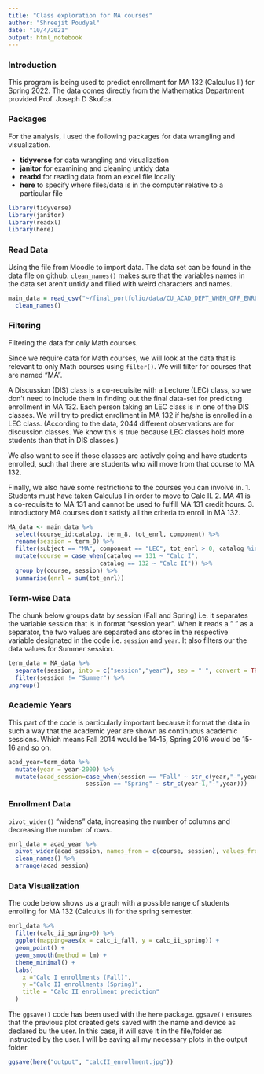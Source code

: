 ```yaml
---
title: "Class exploration for MA courses"
author: "Shreejit Poudyal"
date: "10/4/2021"
output: html_notebook
---
```


### Introduction

This program is being used to predict enrollment for MA 132 (Calculus II) for Spring 2022. The data comes directly from the Mathematics Department provided Prof. Joseph D Skufca.

### Packages 

For the analysis, I used the following packages for data wrangling and visualization.

- **tidyverse** for data wrangling and visualization
- **janitor** for examining and cleaning untidy data
- **readxl** for reading data from an excel file locally
- **here** to specify where files/data is in the computer relative to a particular file

```r
library(tidyverse)
library(janitor)
library(readxl)
library(here)
```

### Read Data

Using the file from Moodle to import data. The data set can be found in the data file on github.
`clean_names()` makes sure that the variables names in the data set aren't untidy and filled with weird characters and names.

```r
main_data = read_csv("~/final_portfolio/data/CU_ACAD_DEPT_WHEN_OFF_ENRL_22740.csv", skip=1)  %>%
  clean_names()
```

### Filtering

Filtering the data for only Math courses. 

Since we require data for Math courses, we will look at the data that is relevant to only Math courses using `filter()`. We will filter for courses that are named "MA". 

A Discussion (DIS) class is a co-requisite with a Lecture (LEC) class, so we don't need to include them in finding out the final data-set for predicting enrollment in MA 132. Each person taking an LEC class is in one of the DIS classes. We will try to predict enrollment in MA 132 if he/she is enrolled in a LEC class. (According to the data, 2044 different observations are for discussion classes. We know this is true because LEC classes hold more students than that in DIS classes.)

We also want to see if those classes are actively going and have students enrolled, such that there are students who will move from that course to MA 132.

Finally, we also have some restrictions to the courses you can involve in. 
1. Students must have taken Calculus I in order to move to Calc II.
2. MA 41 is a co-requisite to MA 131 and cannot be used to fulfill MA 131 credit hours.
3. Introductory MA courses don't satisfy all the criteria to enroll in MA 132.

```r
MA_data <- main_data %>% 
  select(course_id:catalog, term_8, tot_enrl, component) %>%
  rename(session = term_8) %>%
  filter(subject == "MA", component == "LEC", tot_enrl > 0, catalog %in% c(131, 132)) %>%
  mutate(course = case_when(catalog == 131 ~ "Calc I",
                          catalog == 132 ~ "Calc II")) %>%
  group_by(course, session) %>%
  summarise(enrl = sum(tot_enrl))
```

### Term-wise Data

The chunk below groups data by session (Fall and Spring) i.e. it separates the variable session that is in format "session year". When it reads a " " as a separator, the two values are separated ans stores in the respective variable designated in the code i.e. `session` and `year`. It also filters our the data values for Summer session.

```r
term_data = MA_data %>% 
  separate(session, into = c("session","year"), sep = " ", convert = TRUE) %>%
  filter(session != "Summer") %>%
ungroup()
```

### Academic Years

This part of the code is particularly important because it format the data in such a way that the academic year are shown as continuous academic sessions. Which means Fall 2014 would be 14-15, Spring 2016 would be 15-16 and so on.

```r
acad_year=term_data %>%
  mutate(year = year-2000) %>%
  mutate(acad_session=case_when(session == "Fall" ~ str_c(year,"-",year+1),
                      session == "Spring" ~ str_c(year-1,"-",year)))
```

### Enrollment Data

`pivot_wider()` "widens" data, increasing the number of columns and decreasing the number of rows.

```r
enrl_data = acad_year %>%
  pivot_wider(acad_session, names_from = c(course, session), values_from = enrl) %>%
  clean_names() %>%
  arrange(acad_session)

```

### Data Visualization

The code below shows us a graph with a possible range of students enrolling for MA 132 (Calculus II) for the spring semester.

```r
enrl_data %>%
  filter(calc_ii_spring>0) %>%
  ggplot(mapping=aes(x = calc_i_fall, y = calc_ii_spring)) +
  geom_point() +
  geom_smooth(method = lm) +
  theme_minimal() +
  labs(
    x ="Calc I enrollments (Fall)",
    y ="Calc II enrollments (Spring)",
    title = "Calc II enrollment prediction"
  )
```
The `ggsave()` code has been used with the `here` package. `ggsave()` ensures that the previous plot created gets saved with the name and device as declared bu the user. In this case, it will save it in the file/folder as instructed by the user. I will be saving all my necessary plots in the output folder.

```r
ggsave(here("output", "calcII_enrollment.jpg"))
```